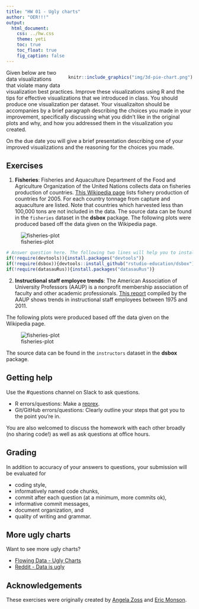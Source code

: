 ```yaml
---
title: "HW 01 - Ugly charts"
author: "OER!!!"
output: 
  html_document: 
    css: ../hw.css
    theme: yeti
    toc: true
    toc_float: true
    fig_caption: false
---
```


<div style= "float:right;position: relative; margin-left: 20px">
```r
knitr::include_graphics("img/3d-pie-chart.png")
```
</div>

Given below are two data visualizations that violate many data visualization 
best practices. Improve these visualizations using R and the tips for effective 
visualizations that we introduced in class. You should produce one visualization 
per dataset. Your visualizaiton should be accompanies by a brief paragraph 
describing the choices you made in your improvement, specifically discussing 
what you didn't like in the original plots and why, and how you addressed them 
in the visualization you created.

On the due date you will give a brief presentation describing one of your 
improved visualizations and the reasoning for the choices you made.

## Exercises

1. **Fisheries**: Fisheries and Aquaculture Department of the Food and 
Agriculture Organization of the United Nations collects data on fisheries 
production of countries. [This Wikipedia page](https://en.wikipedia.org/wiki/Fishing_industry_by_country) 
lists fishery production of countries for 2005. For each country tonnage from 
capture and aquaculture are listed. Note that countries which harvested less 
than 100,000 tons are not included in the data. The source data can be found 
in the `fisheries` dataset in the **dsbox** package. The following plots were 
produced based off the data given on the Wikipedia page.

![fisheries-plot](img/fisheries.png)


```r
# Answer question here. The following two lines will help you to install hard to find libraries.
if(!require(devtools)){install.packages("devtools")}
if(!require(dsbox)){devtools::install_github("rstudio-education/dsbox")}
if(!require(datasauRus)){install.packages("datasauRus")}
```



2. **Instructional staff employee trends**: The American Association of 
University Professors (AAUP) is a nonprofit membership association of faculty 
and other academic professionals. 
[This report](https://www.aaup.org/sites/default/files/files/AAUP_Report_InstrStaff-75-11_apr2013.pdf) 
compiled by the AAUP shows trends in instructional staff employees between 1975 
and 2011.

The following plots were produced based off the data given on the Wikipedia 
page.

![fisheries-plot](img/inst_staff.png)

The source data can be found in the `instructors` dataset in the **dsbox** package.

## Getting help

Use the #questions channel on Slack to ask questions.

- R errors/questions: Make a [reprex](https://www.tidyverse.org/help/#reprex).
- Git/GitHub errors/questions: Clearly outline your steps that got you to the 
point you're in.

You are also welcomed to discuss the homework with each other broadly 
(no sharing code!) as well as ask questions at office hours.

## Grading

In addition to accuracy of your answers to questions, your submission will be 
evaluated for

- coding style,
- informatively named code chunks,
- commit after each question (at a minimum, more commits ok),
- informative commit messages,
- document organization, and
- quality of writing and grammar.

## More ugly charts

Want to see more ugly charts?

- [Flowing Data - Ugly Charts](https://flowingdata.com/category/visualization/ugly-visualization/)
- [Reddit - Data is ugly](https://www.reddit.com/r/dataisugly/)

## Acknowledgements

These exercises were originally created by [Angela Zoss](https://library.duke.edu/about/directory/staff/6881) 
and [Eric Monson](https://library.duke.edu/about/directory/staff/7561).
